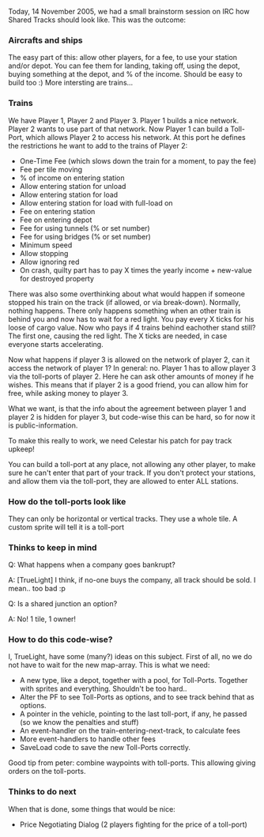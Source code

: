 Today, 14 November 2005, we had a small brainstorm session on IRC how Shared Tracks should look like. This was the outcome:

===Aircrafts and ships===

The easy part of this: allow other players, for a fee, to use your station and/or depot. You can fee them for landing, taking off, using the depot, buying something at the depot, and % of the income. Should be easy to build too :) More intersting are trains...

===Trains===

We have Player 1, Player 2 and Player 3.
Player 1 builds a nice network. Player 2 wants to use part of that network. Now Player 1 can build a Toll-Port, which allows Player 2 to access his network. At this port he defines the restrictions he want to add to the trains of Player 2:
* One-Time Fee (which slows down the train for a moment, to pay the fee)
* Fee per tile moving
* % of income on entering station
* Allow entering station for unload
* Allow entering station for load
* Allow entering station for load with full-load on
* Fee on entering station
* Fee on entering depot
* Fee for using tunnels (% or set number)
* Fee for using bridges (% or set number)
* Minimum speed
* Allow stopping
* Allow ignoring red
* On crash, quilty part has to pay X times the yearly income + new-value for destroyed property


There was also some overthinking about what would happen if someone stopped his train on the track (if allowed, or via break-down). Normally, nothing happens. There only happens something when an other train is behind you and now has to wait for a red light. You pay every X ticks for his loose of cargo value. Now who pays if 4 trains behind eachother stand still? The first one, causing the red light. The X ticks are needed, in case everyone starts accelerating.

Now what happens if player 3 is allowed on the network of player 2, can it access the network of player 1? In general: no. Player 1 has to allow player 3 via the toll-ports of player 2. Here he can ask other amounts of money if he wishes. This means that if player 2 is a good friend, you can allow him for free, while asking money to player 3.

What we want, is that the info about the agreement between player 1 and player 2 is hidden for player 3, but code-wise this can be hard, so for now it is public-information.

To make this really to work, we need Celestar his patch for pay track upkeep!

You can build a toll-port at any place, not allowing any other player, to make sure he can't enter that part of your track.
If you don't protect your stations, and allow them via the toll-port, they are allowed to enter ALL stations.

===How do the toll-ports look like===

They can only be horizontal or vertical tracks. They use a whole tile. A custom sprite will tell it is a toll-port

===Thinks to keep in mind===

Q: What happens when a company goes bankrupt?

A: [TrueLight] I think, if no-one buys the company, all track should be sold. I mean.. too bad :p


Q: Is a shared junction an option?

A: No! 1 tile, 1 owner!

===How to do this code-wise?===

I, TrueLight, have some (many?) ideas on this subject. First of all, no we do not have to wait for the new map-array. This is what we need:

* A new type, like a depot, together with a pool, for Toll-Ports. Together with sprites and everything. Shouldn't be too hard..
* Alter the PF to see Toll-Ports as options, and to see track behind that as options.
* A pointer in the vehicle, pointing to the last toll-port, if any, he passed (so we know the penalties and stuff)
* An event-handler on the train-entering-next-track, to calculate fees
* More event-handlers to handle other fees
* SaveLoad code to save the new Toll-Ports correctly.

Good tip from peter: combine waypoints with toll-ports. This allowing giving orders on the toll-ports.

===Thinks to do next===

When that is done, some things that would be nice:

* Price Negotiating Dialog (2 players fighting for the price of a toll-port)